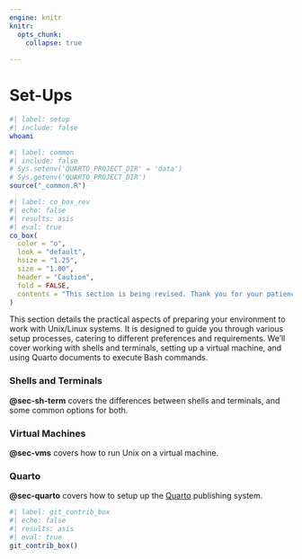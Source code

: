 ```yaml
---
engine: knitr
knitr:
  opts_chunk: 
    collapse: true
    
---
```


# Set-Ups {#sec-setups .unnumbered}

```bash
#| label: setup
#| include: false
whoami
```


```r
#| label: common
#| include: false
# Sys.setenv('QUARTO_PROJECT_DIR' = 'data')
# Sys.getenv('QUARTO_PROJECT_DIR')
source("_common.R")
```


```r
#| label: co_box_rev
#| echo: false
#| results: asis
#| eval: true
co_box(
  color = "o",
  look = "default", 
  hsize = "1.25", 
  size = "1.00", 
  header = "Caution", 
  fold = FALSE,
  contents = "This section is being revised. Thank you for your patience."
)
```

This section details the practical aspects of preparing your environment to work with Unix/Linux systems. It is designed to guide you through various setup processes, catering to different preferences and requirements. We’ll cover working with shells and terminals, setting up a virtual machine, and using Quarto documents to execute Bash commands.

### Shells and Terminals 

<strong>@sec-sh-term</strong> covers the differences between shells and terminals, and some common options for both.

### Virtual Machines 

<strong>@sec-vms</strong> covers how to run Unix on a virtual machine.

### Quarto 


<strong>@sec-quarto</strong> covers how to setup up the [Quarto](https://iterm2.com/) publishing system.

```r
#| label: git_contrib_box
#| echo: false
#| results: asis
#| eval: true
git_contrib_box()
```
